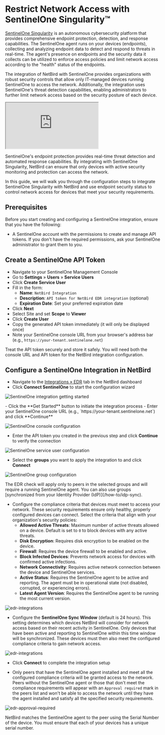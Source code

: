# Restrict Network Access with SentinelOne Singularity™

[SentinelOne Singularity](https://www.sentinelone.com/platform/) is an autonomous cybersecurity platform that provides
comprehensive endpoint protection, detection, and response capabilities. The SentinelOne agent runs on your devices (endpoints),
collecting and analyzing endpoint data to detect and respond to threats in real-time. The agent's presence on endpoints and the
security data it collects can be utilized to enforce access policies and limit network access according to the "health" status
of the endpoints.

The integration of NetBird with SentinelOne provides organizations with robust security controls that allow
only IT-managed devices running SentinelOne to access the network. Additionally, the integration uses SentinelOne's threat
detection capabilities, enabling administrators to further limit network access based on the security posture of each device.

<div className="videowrapper">
    <iframe src="https://www.youtube.com/embed/QVs0RhprVYM" allow="fullscreen;"></iframe>
</div>

SentinelOne's endpoint protection provides real-time threat detection and automated response capabilities. By integrating with
SentinelOne Singularity, NetBird can ensure that only devices with active security monitoring and protection can access the network.

In this guide, we will walk you through the configuration steps to integrate SentinelOne Singularity with NetBird and use
endpoint security status to control network access for devices that meet your security requirements.

## Prerequisites

Before you start creating and configuring a SentinelOne integration, ensure that you have the following:
- A SentinelOne account with the permissions to create and manage API tokens.
  If you don't have the required permissions, ask your SentinelOne administrator to grant them to you.

## Create a SentinelOne API Token

- Navigate to your SentinelOne Management Console
- Go to **Settings** &raquo; **Users** &raquo; **Service Users**
- Click **Create Service User**
- Fill in the form:
  - **Name**: `NetBird Integration`
  - **Description**: `API token for NetBird EDR integration` (optional)
  - **Expiration Date**: Set your preferred expiration date
- Click **Next**
- Select Site and set **Scope** to **Viewer**
- Click **Create User**
- Copy the generated API token immediately (it will only be displayed once)
- Note your SentinelOne console URL from your browser's address bar (e.g., `https://your-tenant.sentinelone.net`)

<Note>
Treat the API token securely and store it safely. You will need both the console URL and API token for the NetBird integration configuration.
</Note>

## Configure a SentinelOne Integration in NetBird

- Navigate to the [Integrations &raquo; EDR](https://app.netbird.io/integrations?tab=edr) tab in the NetBird dashboard
- Click **Connect SentinelOne** to start the configuration wizard
<p>
    <img src="/docs-static/img/how-to-guides/endpoint-detection-and-response/sentinelone/getting-started.png" alt="SentinelOne integration getting started" className="imagewrapper-big"/>
</p>
- Click the **Get Started** button to initiate the integration process
- Enter your SentinelOne console URL (e.g., `https://your-tenant.sentinelone.net`) and click **Continue**

<p>
    <img src="/docs-static/img/how-to-guides/endpoint-detection-and-response/sentinelone/console-config.png" alt="SentinelOne console configuration" className="imagewrapper-big"/>
</p>

- Enter the API token you created in the previous step and click **Continue** to verify the connection

<p>
    <img src="/docs-static/img/how-to-guides/endpoint-detection-and-response/sentinelone/service-user.png" alt="SentinelOne service user configuration" className="imagewrapper-big"/>
</p>

- Select the **groups** you want to apply the integration to and click **Connect**

<p>
    <img src="/docs-static/img/how-to-guides/endpoint-detection-and-response/sentinelone/group-config.png" alt="SentinelOne group configuration" className="imagewrapper-big"/>
</p>


<Note>
    The EDR check will apply only to peers in the selected groups and will require a running SentinelOne agent.
    You can also use groups [synchronized from your Identity Provider (IdP)](/how-to/idp-sync).
</Note>

- Configure the compliance criteria that devices must meet to access your network. These security requirements ensure only healthy, properly configured devices can connect. Select the criteria that align with your organization's security policies:
  - **Allowed Active Threats**: Maximum number of active threats allowed on a device. Default is set to `0` to block devices with any active threats.
  - **Disk Encryption**: Requires disk encryption to be enabled on the device.
  - **Firewall**: Requires the device firewall to be enabled and active.
  - **Block Infected Devices**: Prevents network access for devices with confirmed active infections.
  - **Network Connectivity**: Requires active network connection between the device and SentinelOne services.
  - **Active Status**: Requires the SentinelOne agent to be active and reporting. The agent must be in operational state (not disabled, corrupted, or experiencing errors).
  - **Latest Agent Version**: Requires the SentinelOne agent to be running the most current version.

<p>
    <img src="/docs-static/img/how-to-guides/endpoint-detection-and-response/sentinelone/compliance-config.png" alt="edr-integrations" className="imagewrapper-big"/>
</p>


- Configure the **SentinelOne Sync Window** (default is 24 hours). This setting determines which devices NetBird will consider for network access based on their recent activity in SentinelOne. Only devices that have been active and reporting to SentinelOne within this time window will be synchronized. These devices must then also meet the configured compliance criteria to gain network access.

<p>
    <img src="/docs-static/img/how-to-guides/endpoint-detection-and-response/sentinelone/sync-config.png" alt="edr-integrations" className="imagewrapper-big"/>
</p>

- Click **Connect** to complete the integration setup

- Only peers that have the SentinelOne agent installed and meet all the configured compliance criteria will be granted access to the network. 
  Peers without the SentinelOne agent or those that don't meet the compliance requirements will appear with an `Approval required` mark in the peers list and won't be able to access 
  the network until they have the agent installed and satisfy all the specified security requirements.

<p>
    <img src="/docs-static/img/how-to-guides/endpoint-detection-and-response/sentinelone/edr-approval-required.png" alt="edr-approval-required" className="imagewrapper-big"/>
</p>


<Note>
    NetBird matches the SentinelOne agent to the peer using the Serial Number of the device. You must ensure that each of your devices has a unique serial number.
</Note>


